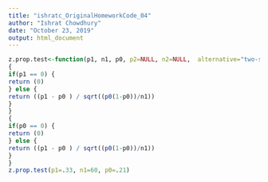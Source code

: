 ```yaml
---
title: "ishratc_OriginalHomeworkCode_04"
author: "Ishrat Chowdhury"
date: "October 23, 2019"
output: html_document
---
```


```r
z.prop.test<-function(p1, n1, p0, p2=NULL, n2=NULL,  alternative="two-sided", CI=.95)
{
if(p1 == 0) {
return (0)
} else {
return ((p1 - p0 ) / sqrt((p0(1-p0))/n1))
}
}
{
if(p0 == 0) {
return (0)
} else {
return ((p1 - p0 ) / sqrt((p0(1-p0))/n1))
}
}
z.prop.test(p1=.33, n1=60, p0=.21)
```


